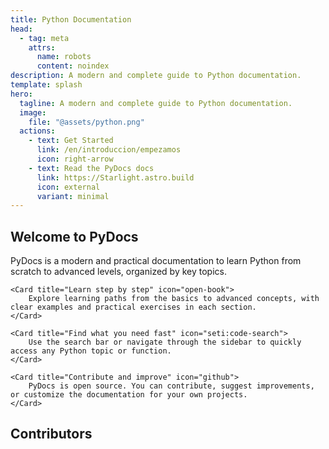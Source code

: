 ```yaml
---
title: Python Documentation
head:
  - tag: meta
    attrs:
      name: robots
      content: noindex
description: A modern and complete guide to Python documentation.
template: splash
hero:
  tagline: A modern and complete guide to Python documentation.
  image:
    file: "@assets/python.png"
  actions:
    - text: Get Started
      link: /en/introduccion/empezamos
      icon: right-arrow
    - text: Read the PyDocs docs
      link: https://Starlight.astro.build
      icon: external
      variant: minimal
---
```



## Welcome to PyDocs

<CardGrid stagger>
    <Card title="What is PyDocs?" icon="seti:python">
        PyDocs is a modern and practical documentation to learn Python from scratch to advanced levels, organized by key topics.
    </Card>

    <Card title="Learn step by step" icon="open-book">
        Explore learning paths from the basics to advanced concepts, with clear examples and practical exercises in each section.
    </Card>

    <Card title="Find what you need fast" icon="seti:code-search">
        Use the search bar or navigate through the sidebar to quickly access any Python topic or function.
    </Card>

    <Card title="Contribute and improve" icon="github">
        PyDocs is open source. You can contribute, suggest improvements, or customize the documentation for your own projects.
    </Card>
</CardGrid>

## Contributors

<Colaborators/>
<Stats/>
